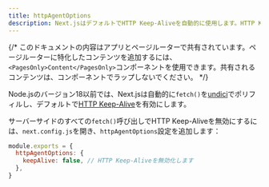 ```yaml
---
title: httpAgentOptions
description: Next.jsはデフォルトでHTTP Keep-Aliveを自動的に使用します。HTTP Keep-Aliveを無効化する方法はこちらをご覧ください。
---
```


{/* このドキュメントの内容はアプリとページルーターで共有されています。ページルーターに特化したコンテンツを追加するには、`<PagesOnly>Content</PagesOnly>`コンポーネントを使用できます。共有されるコンテンツは、コンポーネントでラップしないでください。 */}

Node.jsのバージョン18以前では、Next.jsは自動的に`fetch()`を[undici](/docs/architecture/supported-browsers#polyfills)でポリフィルし、デフォルトで[HTTP Keep-Alive](https://developer.mozilla.org/docs/Web/HTTP/Headers/Keep-Alive)を有効にします。

サーバーサイドのすべての`fetch()`呼び出しでHTTP Keep-Aliveを無効にするには、`next.config.js`を開き、`httpAgentOptions`設定を追加します：

```js title="next.config.js"
module.exports = {
  httpAgentOptions: {
    keepAlive: false, // HTTP Keep-Aliveを無効化します
  },
}
```